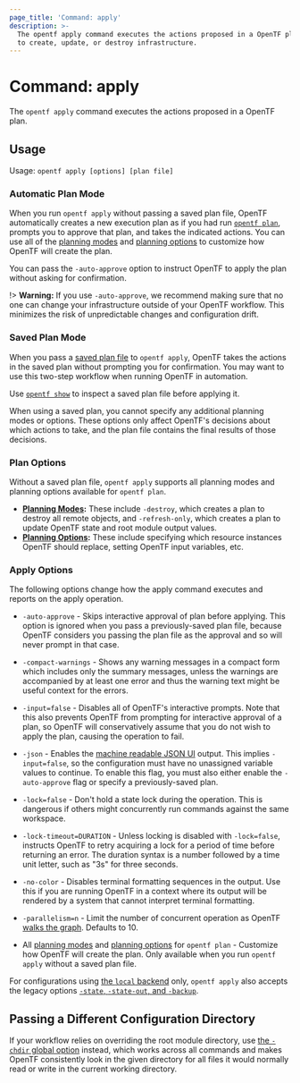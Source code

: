 ```yaml
---
page_title: 'Command: apply'
description: >-
  The opentf apply command executes the actions proposed in a OpenTF plan
  to create, update, or destroy infrastructure.
---
```


# Command: apply

The `opentf apply` command executes the actions proposed in a OpenTF
plan.

## Usage

Usage: `opentf apply [options] [plan file]`



### Automatic Plan Mode

When you run `opentf apply` without passing a saved plan file, OpenTF automatically creates a new execution plan as if you had run [`opentf plan`](/opentf/cli/commands/plan), prompts you to approve that plan, and takes the indicated actions. You can use all of the [planning modes](/opentf/cli/commands/plan#planning-modes) and
[planning options](/opentf/cli/commands/plan#planning-options) to customize how OpenTF will create the plan.

You can pass the `-auto-approve` option to instruct OpenTF to apply the plan without asking for confirmation.

!> **Warning:** If you use `-auto-approve`, we recommend making sure that no one can change your infrastructure outside of your OpenTF workflow. This minimizes the risk of unpredictable changes and configuration drift.

### Saved Plan Mode

When you pass a [saved plan file](/opentf/cli/commands/plan#out-filename) to `opentf apply`, OpenTF takes the actions in the saved plan without prompting you for confirmation. You may want to use this two-step workflow when running OpenTF in automation.

Use [`opentf show`](/opentf/cli/commands/show) to inspect a saved plan file before applying it.

When using a saved plan, you cannot specify any additional planning modes or options. These options only affect OpenTF's decisions about which
actions to take, and the plan file contains the final results of those
decisions.

### Plan Options

Without a saved plan file, `opentf apply` supports all planning modes and planning options available for `opentf plan`.

- **[Planning Modes](/opentf/cli/commands/plan#planning-modes):** These include `-destroy`, which creates a plan to destroy all remote objects, and `-refresh-only`, which creates a plan to update OpenTF state and root module output values.
- **[Planning Options](/opentf/cli/commands/plan#planning-options):** These include specifying which resource instances OpenTF should replace, setting OpenTF input variables, etc.

### Apply Options

The following options change how the apply command executes and reports on the apply operation.

- `-auto-approve` - Skips interactive approval of plan before applying. This
  option is ignored when you pass a previously-saved plan file, because
  OpenTF considers you passing the plan file as the approval and so
  will never prompt in that case.

- `-compact-warnings` - Shows any warning messages in a compact form which
  includes only the summary messages, unless the warnings are accompanied by
  at least one error and thus the warning text might be useful context for
  the errors.

- `-input=false` - Disables all of OpenTF's interactive prompts. Note that
  this also prevents OpenTF from prompting for interactive approval of a
  plan, so OpenTF will conservatively assume that you do not wish to
  apply the plan, causing the operation to fail.

- `-json` - Enables the [machine readable JSON UI][machine-readable-ui] output.
  This implies `-input=false`, so the configuration must have no unassigned
  variable values to continue. To enable this flag, you must also either enable
  the `-auto-approve` flag or specify a previously-saved plan.

  [machine-readable-ui]: /opentf/internals/machine-readable-ui

- `-lock=false` - Don't hold a state lock during the operation. This is
  dangerous if others might concurrently run commands against the same
  workspace.

- `-lock-timeout=DURATION` - Unless locking is disabled with `-lock=false`,
  instructs OpenTF to retry acquiring a lock for a period of time before
  returning an error. The duration syntax is a number followed by a time
  unit letter, such as "3s" for three seconds.

- `-no-color` - Disables terminal formatting sequences in the output. Use this
  if you are running OpenTF in a context where its output will be
  rendered by a system that cannot interpret terminal formatting.

- `-parallelism=n` - Limit the number of concurrent operation as OpenTF
  [walks the graph](/opentf/internals/graph#walking-the-graph). Defaults to
  10\.

- All [planning modes](/opentf/cli/commands/plan#planning-modes) and
[planning options](/opentf/cli/commands/plan#planning-options) for
`opentf plan` - Customize how OpenTF will create the plan. Only available when you run `opentf apply` without a saved plan file.

For configurations using
[the `local` backend](/opentf/language/settings/backends/local) only,
`opentf apply` also accepts the legacy options
[`-state`, `-state-out`, and `-backup`](/opentf/language/settings/backends/local#command-line-arguments).

## Passing a Different Configuration Directory

If your workflow relies on overriding the root module directory, use
[the `-chdir` global option](/opentf/cli/commands#switching-working-directory-with-chdir)
instead, which works across all commands and makes OpenTF consistently look
in the given directory for all files it would normally read or write in the
current working directory.

